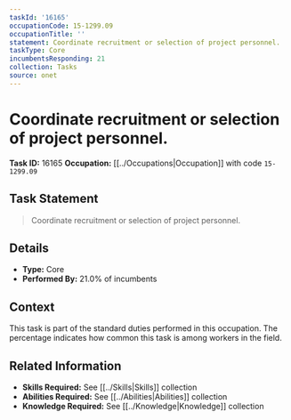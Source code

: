 ```yaml
---
taskId: '16165'
occupationCode: 15-1299.09
occupationTitle: ''
statement: Coordinate recruitment or selection of project personnel.
taskType: Core
incumbentsResponding: 21
collection: Tasks
source: onet
---
```

# Coordinate recruitment or selection of project personnel.

**Task ID:** 16165
**Occupation:** [[../Occupations|Occupation]] with code `15-1299.09`

## Task Statement

> Coordinate recruitment or selection of project personnel.

## Details

- **Type:** Core
- **Performed By:** 21.0% of incumbents

## Context

This task is part of the standard duties performed in this occupation. The percentage indicates how common this task is among workers in the field.

## Related Information

- **Skills Required:** See [[../Skills|Skills]] collection
- **Abilities Required:** See [[../Abilities|Abilities]] collection
- **Knowledge Required:** See [[../Knowledge|Knowledge]] collection
